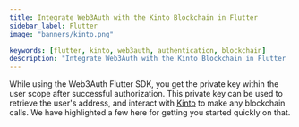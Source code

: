 ```yaml
---
title: Integrate Web3Auth with the Kinto Blockchain in Flutter
sidebar_label: Flutter
image: "banners/kinto.png"

keywords: [flutter, kinto, web3auth, authentication, blockchain]
description: "Integrate Web3Auth with the Kinto Blockchain in Flutter | Documentation - Web3Auth"
---
```



<SEO
  title="Integrate Web3Auth with the Kinto Blockchain in Flutter"
  description="Integrate Web3Auth with the Kinto Blockchain in Flutter | Documentation - Web3Auth"
  image="https://web3auth.io/docs/banners/kinto.png"
  slug="/connect-blockchain/evm/kinto/flutter"
/>

While using the Web3Auth Flutter SDK, you get the private key within the user scope after successful
authorization. This private key can be used to retrieve the user's address, and interact with
[Kinto](https://kinto.xyz/) to make any blockchain calls. We have highlighted a few here for getting
you started quickly on that.

<EVMInteraction />
